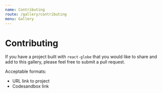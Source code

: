 ```yaml
---
name: Contributing
route: /gallery/contributing
menu: Gallery
---
```


# Contributing

If you have a project built with `react-globe` that you would like to share and add to this gallery, please feel free to submit a pull request.

Acceptable formats:

- URL link to project
- Codesandbox link
